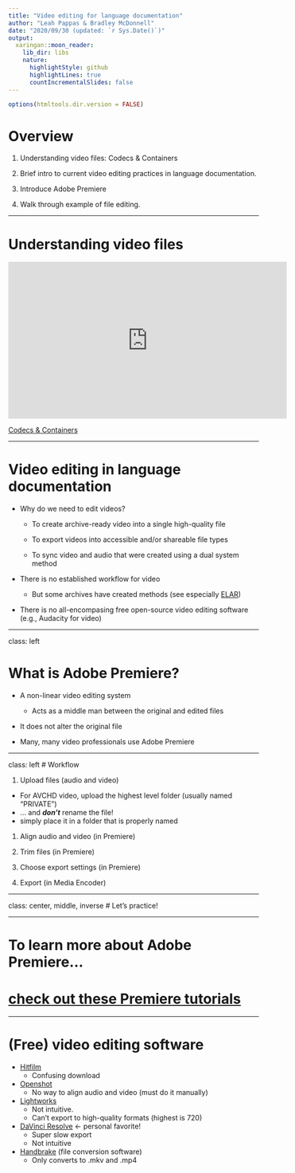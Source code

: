 ```yaml
---
title: "Video editing for language documentation"
author: "Leah Pappas & Bradley McDonnell"
date: "2020/09/30 (updated: `r Sys.Date()`)"
output:
  xaringan::moon_reader:
    lib_dir: libs
    nature:
      highlightStyle: github
      highlightLines: true
      countIncrementalSlides: false
---
```


```r
options(htmltools.dir.version = FALSE)
```

# Overview

1. Understanding video files: Codecs & Containers

1. Brief intro to current video editing practices in language documentation. 

1. Introduce Adobe Premiere

1. Walk through example of file editing.

<!--
# Understanding AVCHD video Files

.center[

![AVCHD](https://videoconverter.wondershare.com/images/en/ts/understanding-the-avchd-file-structure-1.jpg)

  .caption[
    **Fig. 1:** AVCHD File Structure
  ]
]

-->

---

# Understanding video files

<iframe width="560" height="315" src="https://www.youtube.com/embed/WpBjGUlBTHU" frameborder="0" allow="accelerometer; encrypted-media; gyroscope; picture-in-picture" allowfullscreen></iframe>
<p><a href="https://www.youtube.com/embed/WpBjGUlBTHU">Codecs & Containers</a>

---

<!--

- Containers
  - Contain all information about a video file: video, audio, metadata
  - Popular containers: MPEG-4 (.mp4), AVCHD (.mts), QTFF (.mov)

- Codecs
  - Way to compress or decompress (code or decode) data
  - Data is compressed for storage and decompressed when a video is played
  - Popular codecs: H.264 (for .mp4 files), MPEG-2 (for .mts files) ProRes (Apple proprietary)


- Lossless vs. lossy

  - Lossless: a method of data encoding that allows the original data to be completely reconstructed upon decompression
    - Lossless audio codecs: .wav, .aiff
  - Lossy: a method of data encoding that only saves the essential information in order to reduce file size
    - Lossy audio codecs: .mp3, .aac
-->



# Video editing in language documentation

- Why do we need to edit videos?
  
  - To create archive-ready video into a single high-quality file
  
  - To export videos into accessible and/or shareable file types
  
  - To sync video and audio that were created using a dual system method

- There is no established workflow for video
 
  - But some archives have created methods (see especially [ELAR](https://www.soas.ac.uk/elar/helpsheets/))

- There is no all-encompasing free open-source video editing software (e.g., Audacity for video)

---

class: left

# What is Adobe Premiere?

- A non-linear video editing system

  - Acts as a middle man between the original and edited files

- It does not alter the original file
   
- Many, many video professionals use Adobe Premiere


---

class: left
# Workflow

1. Upload files (audio and video)
  - For AVCHD video, upload the highest level folder (usually named "PRIVATE") 
  - ... and ***don't*** rename the file! 
  - simply place it in a folder that is properly named

1. Align audio and video (in Premiere)
  
1. Trim files (in Premiere)

1. Choose export settings (in Premiere)

1. Export (in Media Encoder)

---

class: center, middle, inverse
# Let's practice!

---

# To learn more about Adobe Premiere...
# [check out these Premiere tutorials](https://helpx.adobe.com/premiere-pro/tutorials.html)

---

# (Free) video editing software
- [Hitfilm](https://fxhome.com/express)
  - Confusing download
- [Openshot](https://www.openshot.org/download/)
  - No way to align audio and video (must do it manually)
- [Lightworks](https://www.lwks.com/index.php?option=com_lwks&view=download&Itemid=206)
  - Not intuitive.  
  - Can’t export to high-quality formats (highest is 720)
- [DaVinci Resolve](https://www.blackmagicdesign.com/products/davinciresolve/) <- personal favorite!
  - Super slow export
  - Not intuitive
- [Handbrake](https://handbrake.fr/downloads.php) (file conversion software)
  - Only converts to .mkv and .mp4

<!--

# All this technical stuff confusing?

Check out youtube!

.center[

![My image](https://images-na.ssl-images-amazon.com/images/I/41BDdONNYGL._SX328_BO1,204,203,200_.jpg)

.caption[
**Fig. 2:** This book may be useful in teasing these apart
]

]

-->